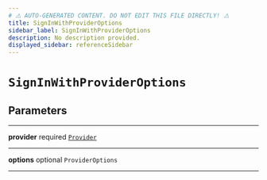 ```yaml
---
# ⚠️ AUTO-GENERATED CONTENT. DO NOT EDIT THIS FILE DIRECTLY! ⚠️
title: SignInWithProviderOptions
sidebar_label: SignInWithProviderOptions
description: No description provided.
displayed_sidebar: referenceSidebar
---
```


# `SignInWithProviderOptions`

## Parameters

---

**<span className="parameter-name">provider</span>** <span className="optional-status">required</span> [`Provider`](/reference/docgen/javascript/auth/types/provider)

---

**<span className="parameter-name">options</span>** <span className="optional-status">optional</span> `ProviderOptions`

---
